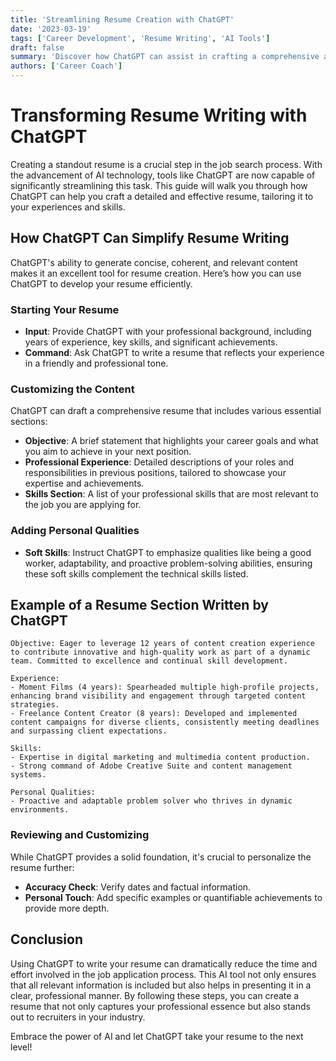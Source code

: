 ```yaml
---
title: 'Streamlining Resume Creation with ChatGPT'
date: '2023-03-19'
tags: ['Career Development', 'Resume Writing', 'AI Tools']
draft: false
summary: 'Discover how ChatGPT can assist in crafting a comprehensive and professional resume, saving time and enhancing your job application process.'
authors: ['Career Coach']
---
```


# Transforming Resume Writing with ChatGPT

Creating a standout resume is a crucial step in the job search process. With the advancement of AI technology, tools like ChatGPT are now capable of significantly streamlining this task. This guide will walk you through how ChatGPT can help you craft a detailed and effective resume, tailoring it to your experiences and skills.

## How ChatGPT Can Simplify Resume Writing

ChatGPT's ability to generate concise, coherent, and relevant content makes it an excellent tool for resume creation. Here’s how you can use ChatGPT to develop your resume efficiently.

### Starting Your Resume

- **Input**: Provide ChatGPT with your professional background, including years of experience, key skills, and significant achievements.
- **Command**: Ask ChatGPT to write a resume that reflects your experience in a friendly and professional tone.

### Customizing the Content

ChatGPT can draft a comprehensive resume that includes various essential sections:

- **Objective**: A brief statement that highlights your career goals and what you aim to achieve in your next position.
- **Professional Experience**: Detailed descriptions of your roles and responsibilities in previous positions, tailored to showcase your expertise and achievements.
- **Skills Section**: A list of your professional skills that are most relevant to the job you are applying for.

### Adding Personal Qualities

- **Soft Skills**: Instruct ChatGPT to emphasize qualities like being a good worker, adaptability, and proactive problem-solving abilities, ensuring these soft skills complement the technical skills listed.

## Example of a Resume Section Written by ChatGPT

```plaintext
Objective: Eager to leverage 12 years of content creation experience to contribute innovative and high-quality work as part of a dynamic team. Committed to excellence and continual skill development.

Experience:
- Moment Films (4 years): Spearheaded multiple high-profile projects, enhancing brand visibility and engagement through targeted content strategies.
- Freelance Content Creator (8 years): Developed and implemented content campaigns for diverse clients, consistently meeting deadlines and surpassing client expectations.

Skills:
- Expertise in digital marketing and multimedia content production.
- Strong command of Adobe Creative Suite and content management systems.

Personal Qualities:
- Proactive and adaptable problem solver who thrives in dynamic environments.
```

### Reviewing and Customizing

While ChatGPT provides a solid foundation, it's crucial to personalize the resume further:

- **Accuracy Check**: Verify dates and factual information.
- **Personal Touch**: Add specific examples or quantifiable achievements to provide more depth.

## Conclusion

Using ChatGPT to write your resume can dramatically reduce the time and effort involved in the job application process. This AI tool not only ensures that all relevant information is included but also helps in presenting it in a clear, professional manner. By following these steps, you can create a resume that not only captures your professional essence but also stands out to recruiters in your industry.

Embrace the power of AI and let ChatGPT take your resume to the next level!
